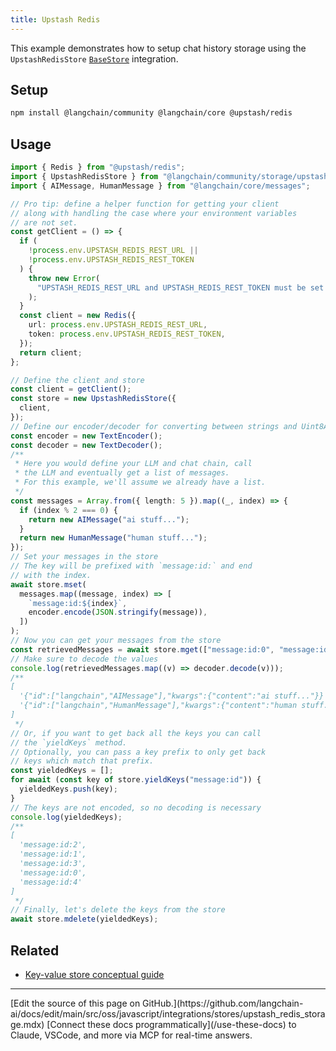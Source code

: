 ```yaml
---
title: Upstash Redis
---
```


This example demonstrates how to setup chat history storage using the `UpstashRedisStore` [`BaseStore`](https://reference.langchain.com/javascript/classes/_langchain_langgraph-checkpoint.BaseStore.html) integration.

## Setup

```bash npm
npm install @langchain/community @langchain/core @upstash/redis
```

## Usage

```typescript
import { Redis } from "@upstash/redis";
import { UpstashRedisStore } from "@langchain/community/storage/upstash_redis";
import { AIMessage, HumanMessage } from "@langchain/core/messages";

// Pro tip: define a helper function for getting your client
// along with handling the case where your environment variables
// are not set.
const getClient = () => {
  if (
    !process.env.UPSTASH_REDIS_REST_URL ||
    !process.env.UPSTASH_REDIS_REST_TOKEN
  ) {
    throw new Error(
      "UPSTASH_REDIS_REST_URL and UPSTASH_REDIS_REST_TOKEN must be set in the environment"
    );
  }
  const client = new Redis({
    url: process.env.UPSTASH_REDIS_REST_URL,
    token: process.env.UPSTASH_REDIS_REST_TOKEN,
  });
  return client;
};

// Define the client and store
const client = getClient();
const store = new UpstashRedisStore({
  client,
});
// Define our encoder/decoder for converting between strings and Uint8Arrays
const encoder = new TextEncoder();
const decoder = new TextDecoder();
/**
 * Here you would define your LLM and chat chain, call
 * the LLM and eventually get a list of messages.
 * For this example, we'll assume we already have a list.
 */
const messages = Array.from({ length: 5 }).map((_, index) => {
  if (index % 2 === 0) {
    return new AIMessage("ai stuff...");
  }
  return new HumanMessage("human stuff...");
});
// Set your messages in the store
// The key will be prefixed with `message:id:` and end
// with the index.
await store.mset(
  messages.map((message, index) => [
    `message:id:${index}`,
    encoder.encode(JSON.stringify(message)),
  ])
);
// Now you can get your messages from the store
const retrievedMessages = await store.mget(["message:id:0", "message:id:1"]);
// Make sure to decode the values
console.log(retrievedMessages.map((v) => decoder.decode(v)));
/**
[
  '{"id":["langchain","AIMessage"],"kwargs":{"content":"ai stuff..."}}',
  '{"id":["langchain","HumanMessage"],"kwargs":{"content":"human stuff..."}}'
]
 */
// Or, if you want to get back all the keys you can call
// the `yieldKeys` method.
// Optionally, you can pass a key prefix to only get back
// keys which match that prefix.
const yieldedKeys = [];
for await (const key of store.yieldKeys("message:id")) {
  yieldedKeys.push(key);
}
// The keys are not encoded, so no decoding is necessary
console.log(yieldedKeys);
/**
[
  'message:id:2',
  'message:id:1',
  'message:id:3',
  'message:id:0',
  'message:id:4'
]
 */
// Finally, let's delete the keys from the store
await store.mdelete(yieldedKeys);
```

## Related

- [Key-value store conceptual guide](/oss/javascript/integrations/stores)

---

<Callout icon="pen-to-square" iconType="regular">
    [Edit the source of this page on GitHub.](https://github.com/langchain-ai/docs/edit/main/src/oss/javascript/integrations/stores/upstash_redis_storage.mdx)
</Callout>
<Tip icon="terminal" iconType="regular">
    [Connect these docs programmatically](/use-these-docs) to Claude, VSCode, and more via MCP for    real-time answers.
</Tip>
